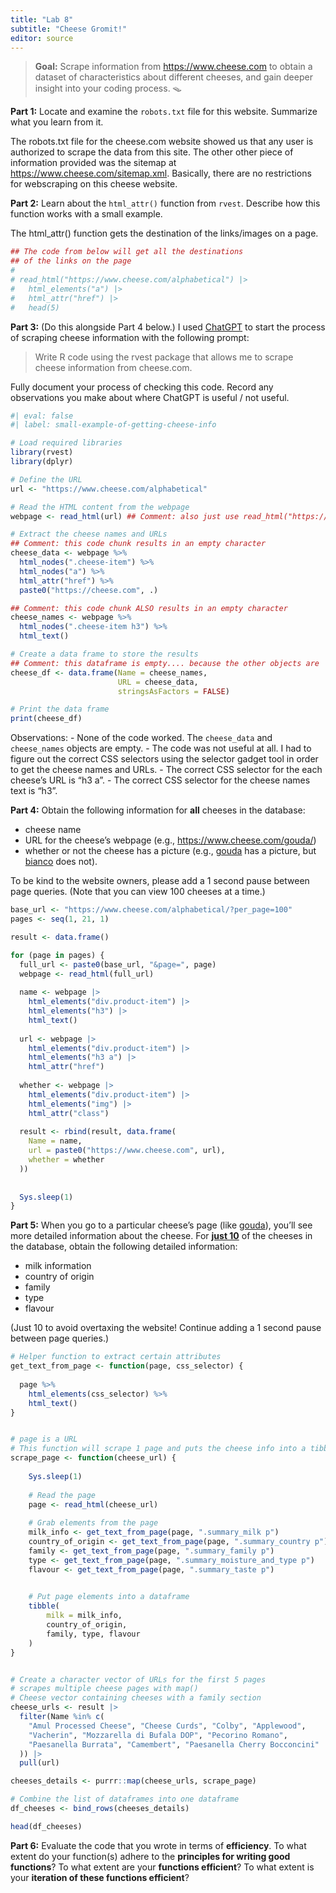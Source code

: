 ```yaml
---
title: "Lab 8"
subtitle: "Cheese Gromit!"
editor: source
---
```


> **Goal:** Scrape information from <https://www.cheese.com> to obtain a dataset of characteristics about different cheeses, and gain deeper insight into your coding process. 🪤

**Part 1:** Locate and examine the `robots.txt` file for this website. Summarize what you learn from it.

The robots.txt file for the cheese.com website showed us that any user is authorized to scrape the data from this site. The other other piece of information provided was the sitemap at <https://www.cheese.com/sitemap.xml>. Basically, there are no restrictions for webscraping on this cheese website.

**Part 2:** Learn about the `html_attr()` function from `rvest`. Describe how this function works with a small example.

The html_attr() function gets the destination of the links/images on a page.

```r
## The code from below will get all the destinations
## of the links on the page
#
# read_html("https://www.cheese.com/alphabetical") |>
#   html_elements("a") |>
#   html_attr("href") |>
#   head(5)
```

**Part 3:** (Do this alongside Part 4 below.) I used [ChatGPT](https://chat.openai.com/chat) to start the process of scraping cheese information with the following prompt:

> Write R code using the rvest package that allows me to scrape cheese information from cheese.com.

Fully document your process of checking this code. Record any observations you make about where ChatGPT is useful / not useful.

```r
#| eval: false
#| label: small-example-of-getting-cheese-info

# Load required libraries
library(rvest)
library(dplyr)

# Define the URL
url <- "https://www.cheese.com/alphabetical"

# Read the HTML content from the webpage
webpage <- read_html(url) ## Comment: also just use read_html("https://www.cheese.com/alphabetical/")

# Extract the cheese names and URLs
## Comment: this code chunk results in an empty character 
cheese_data <- webpage %>%
  html_nodes(".cheese-item") %>%
  html_nodes("a") %>%
  html_attr("href") %>%
  paste0("https://cheese.com", .)

## Comment: this code chunk ALSO results in an empty character 
cheese_names <- webpage %>%
  html_nodes(".cheese-item h3") %>%
  html_text()

# Create a data frame to store the results
## Comment: this dataframe is empty.... because the other objects are
cheese_df <- data.frame(Name = cheese_names,
                        URL = cheese_data,
                        stringsAsFactors = FALSE)

# Print the data frame
print(cheese_df)
```
Observations:
  - None of the code worked. The `cheese_data` and `cheese_names` objects are empty.
  - The code was not useful at all. I had to figure out the correct CSS selectors using the selector gadget tool
  in order to get the cheese names and URLs.
    - The correct CSS selector for the each cheese's URL is "h3 a".
    - The correct CSS selector for the cheese names text is "h3".
  

**Part 4:** Obtain the following information for **all** cheeses in the database:

-   cheese name
-   URL for the cheese's webpage (e.g., <https://www.cheese.com/gouda/>)
-   whether or not the cheese has a picture (e.g., [gouda](https://www.cheese.com/gouda/) has a picture, but [bianco](https://www.cheese.com/bianco/) does not).

To be kind to the website owners, please add a 1 second pause between page queries. (Note that you can view 100 cheeses at a time.)

```r
base_url <- "https://www.cheese.com/alphabetical/?per_page=100"
pages <- seq(1, 21, 1)

result <- data.frame()

for (page in pages) {
  full_url <- paste0(base_url, "&page=", page)
  webpage <- read_html(full_url)
  
  name <- webpage |> 
    html_elements("div.product-item") |> 
    html_elements("h3") |> 
    html_text()
  
  url <- webpage |> 
    html_elements("div.product-item") |> 
    html_elements("h3 a") |> 
    html_attr("href")
  
  whether <- webpage |> 
    html_elements("div.product-item") |> 
    html_elements("img") |> 
    html_attr("class")
  
  result <- rbind(result, data.frame(
    Name = name,
    url = paste0("https://www.cheese.com", url),
    whether = whether
  ))
  
  
  Sys.sleep(1)
}
```

**Part 5:** When you go to a particular cheese's page (like [gouda](https://www.cheese.com/gouda/)), you'll see more detailed information about the cheese. For [**just 10**]{.underline} of the cheeses in the database, obtain the following detailed information:

-   milk information
-   country of origin
-   family
-   type
-   flavour

(Just 10 to avoid overtaxing the website! Continue adding a 1 second pause between page queries.)

```r
# Helper function to extract certain attributes
get_text_from_page <- function(page, css_selector) {
    
  page %>%
    html_elements(css_selector) %>%
    html_text()
}


# page is a URL
# This function will scrape 1 page and puts the cheese info into a tibble
scrape_page <- function(cheese_url) {
    
    Sys.sleep(1)
    
    # Read the page
    page <- read_html(cheese_url)
    
    # Grab elements from the page
    milk_info <- get_text_from_page(page, ".summary_milk p")
    country_of_origin <- get_text_from_page(page, ".summary_country p")
    family <- get_text_from_page(page, ".summary_family p")
    type <- get_text_from_page(page, ".summary_moisture_and_type p")
    flavour <- get_text_from_page(page, ".summary_taste p")

    
    # Put page elements into a dataframe
    tibble(
        milk = milk_info,
        country_of_origin,
        family, type, flavour
    )
}


# Create a character vector of URLs for the first 5 pages
# scrapes multiple cheese pages with map()
# Cheese vector containing cheeses with a family section
cheese_urls <- result |> 
  filter(Name %in% c(
    "Amul Processed Cheese", "Cheese Curds", "Colby", "Applewood",
    "Vacherin", "Mozzarella di Bufala DOP", "Pecorino Romano",
    "Paesanella Burrata", "Camembert", "Paesanella Cherry Bocconcini"
  )) |> 
  pull(url) 

cheeses_details <- purrr::map(cheese_urls, scrape_page)

# Combine the list of dataframes into one dataframe
df_cheeses <- bind_rows(cheeses_details)

head(df_cheeses)

```


**Part 6:** Evaluate the code that you wrote in terms of **efficiency**. To what extent do your function(s) adhere to the **principles for writing good functions**? To what extent are your **functions efficient**? To what extent is your **iteration of these functions efficient**?
